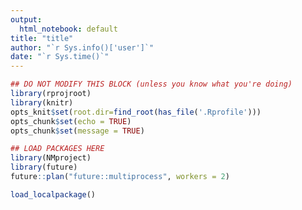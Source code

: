 ```yaml
---
output:
  html_notebook: default
title: "title"
author: "`r Sys.info()['user']`"
date: "`r Sys.time()`"
---
```



```r
## DO NOT MODIFY THIS BLOCK (unless you know what you're doing)
library(rprojroot)
library(knitr)
opts_knit$set(root.dir=find_root(has_file('.Rprofile')))
opts_chunk$set(echo = TRUE)
opts_chunk$set(message = TRUE)
```

```r
## LOAD PACKAGES HERE
library(NMproject)
library(future)
future::plan("future::multiprocess", workers = 2)

load_localpackage()
```

